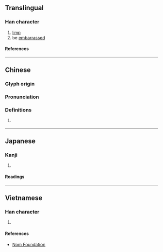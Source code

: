 {{character info}}
==Translingual==

===Han character===
{{Han char|rn=43|rad=尢|as=10|sn=13|four=|canj=KUTXC|ids=⿺尢兼}}

# [[limp]]
# be [[embarrass]]ed

====References====
{{Han ref|kx=0299.070|dkj=07604|dj=0594.220|hdz=10556.080|uh=5C32}}

----

==Chinese==
{{zh-forms|alt=魐,𡰉,凲}}

===Glyph origin===
{{Han etym}}

===Pronunciation===
{{zh-pron
|m=gān,jiān
|c=gaam3,gaam1
|mc=y
|oc=y
|cat=
}}

===Definitions===
{{zh-hanzi}}

# {{zh-original|尷||dot=;}} {{zh-only|尲尬||nocap=y}}

----

==Japanese==

===Kanji===
{{ja-kanji|grade=|rs=尢10}}

# {{rfdef|ja|sort=尢10}}

====Readings====
{{ja-readings
|on=かん, けん
}}

----

==Vietnamese==

===Han character===
{{vi-readings|rs=尢10|reading=giám}}

# {{rfdef|vi|sort=尢10}}

====References====
* [http://nomfoundation.org/common/nom_details.php?codepoint=5c32 Nom Foundation]
